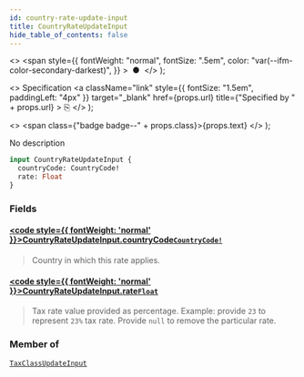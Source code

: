 ```yaml
---
id: country-rate-update-input
title: CountryRateUpdateInput
hide_table_of_contents: false
---
```


  <>
    <span
      style={{
        fontWeight: "normal",
        fontSize: ".5em",
        color: "var(--ifm-color-secondary-darkest)",
      }}
    >
      &nbsp;●&nbsp;
    </span>
  </>
);

  <>
    Specification
    <a
      className="link"
      style={{ fontSize: "1.5em", paddingLeft: "4px" }}
      target="\_blank"
      href={props.url}
      title={"Specified by " + props.url}
    >
      ⎘
    </a>
  </>
);

  <>
    <span class={"badge badge--" + props.class}>{props.text}</span>
  </>
);

No description

```graphql
input CountryRateUpdateInput {
  countryCode: CountryCode!
  rate: Float
}
```

### Fields

#### [<code style={{ fontWeight: 'normal' }}>CountryRateUpdateInput.<b>countryCode</b></code>](#)<Bullet />[`CountryCode!`](../../../developer/api-reference/enums/country-code) <Badge class="secondary" text="non-null"/> <Badge class="secondary" text="enum"/>

> Country in which this rate applies.

#### [<code style={{ fontWeight: 'normal' }}>CountryRateUpdateInput.<b>rate</b></code>](#)<Bullet />[`Float`](../../../developer/api-reference/scalars/float) <Badge class="secondary" text="scalar"/>

> Tax rate value provided as percentage. Example: provide `23` to represent `23%` tax rate. Provide `null` to remove the particular rate.

### Member of

[`TaxClassUpdateInput`](../../../developer/api-reference/inputs/tax-class-update-input) <Badge class="secondary" text="input"/>
